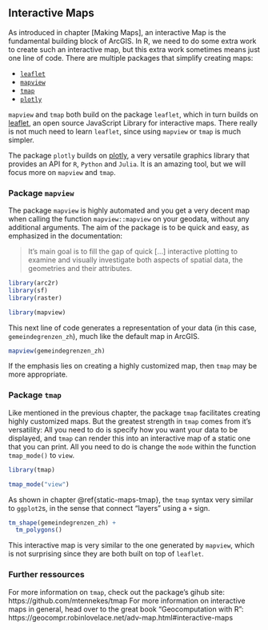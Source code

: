 ## Interactive Maps

As introduced in chapter [Making Maps], an interactive Map is the fundamental building block of ArcGIS. In R, we need to do some extra work to create such an interactive map, but this extra work sometimes means just one line of code. There are multiple packages that simplify creating maps:

- [`leaflet`](https://rstudio.github.io/leaflet/)
- [`mapview`](https://r-spatial.github.io/mapview/)
- [`tmap`](https://github.com/mtennekes/tmap)
- [`plotly`](https://plotly.com/r/)

`mapview` and `tmap` both build on the package `leaflet`, which in turn builds on [leaflet](https://leafletjs.com/), an open source JavaScript Library for interactive maps. There really is not much need to learn `leaflet`, since using `mapview` or `tmap` is much simpler. 

The package `plotly` builds on [plotly](https://plotly.com/), a very versatile graphics library that provides an API for `R`, `Python` and `Julia`. It is an amazing tool, but we will focus more on `mapview` and `tmap`.



### Package `mapview`

The package `mapview` is highly automated and you get a very decent map when calling the function `mapview::mapview` on your geodata, without any additional arguments. The aim of the package is to be quick and easy, as emphasized in the documentation:

> It’s main goal is to fill the gap of quick [...] interactive plotting to examine and visually investigate both aspects of spatial data, the geometries and their attributes.


```r
library(arc2r)
library(sf)
library(raster)

library(mapview)
```

This next line of code generates a representation of your data (in this case, `gemeindegrenzen_zh`), much like the default map in ArcGIS. 

```r
mapview(gemeindegrenzen_zh)
```

If the emphasis lies on creating a highly customized map, then `tmap` may be more appropriate.

### Package `tmap`

Like mentioned in the previous chapter, the package `tmap` facilitates creating highly customized maps. But the greatest strength in `tmap` comes from it's versatility: All you need to do is specify how you want your data to be displayed, and `tmap` can render this into an interactive map of a static one that you can print. All you need to do is change the `mode` within the function `tmap_mode()` to `view`.

```r
library(tmap)

tmap_mode("view")
```

As shown in chapter \@ref{static-maps-tmap}, the `tmap` syntax very similar to `ggplot2`s, in the sense that connect "layers" using a `+` sign. 

```r
tm_shape(gemeindegrenzen_zh) +
  tm_polygons()
```

This interactive map is very similar to the one generated by `mapview`, which is not surprising since they are both built on top of `leaflet`.


### Further ressources

For more information on `tmap`, check out the package's gihub site: https://github.com/mtennekes/tmap
For more information on interactive maps in general, head over to the great book "Geocomputation with R": https://geocompr.robinlovelace.net/adv-map.html#interactive-maps

